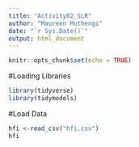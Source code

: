```yaml
---
title: "Activity02_SLR"
author: "Maureen Muthengi"
date: "`r Sys.Date()`"
output: html_document
---
```


```r
knitr::opts_chunk$set(echo = TRUE)
```

#Loading Libraries
```r
library(tidyverse)
library(tidymodels)
```

#Load Data
```r
hfi <-read_csv("hfi.csv")
hfi
```

